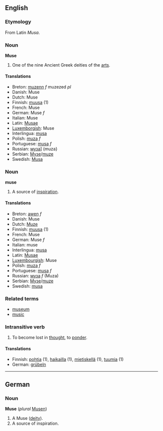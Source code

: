 ==English==
===Etymology===
From Latin ''Musa''.
===Noun===
'''Muse'''
#One of the nine Ancient Greek deities of the [[art]]s.
====Translations====
*Breton: [[muzenn]] ''f'' muzezed ''pl''
*Danish: Muse
*Dutch: Muse
*Finnish: [[muusa]] (1)
*French: Muse
*German: Muse ''f''
*Italian: Muse
*Latin: [[Musae]]
*[[Luxemborgish]]: Muse
*Interlingua: [[musa]]
*Polish: [[muza]] ''f''
*Portuguese: [[musa]] ''f''
*Russian: [[муза]]] (muza}
*Serbian: [[Музе]]/[[muze]]
*Swedish: [[Musa]]

===Noun===
'''muse'''
#A source of [[inspiration]].

====Translations====
*Breton: [[awen]] ''f''
*Danish: Muse
*Dutch: [[Muze]]
*Finnish: [[muusa]] (1)
*French: Muse
*German: Muse ''f''
*Italian: muse
*Interlingua: [[musa]]
*Latin: [[Musae]]
*[[Luxembourgish]]: Muse
*Polish: [[muza]] ''f''
*Portuguese: [[musa]] ''f''
*Russian: [[муза]] ''f'' (Muza)
*Serbian: [[Музе]]/[[muze]]
*Swedish: [[musa]]

===Related terms===
*[[museum]]
*[[music]]

===Intransitive verb===
#To become lost in [[thought]], to [[ponder]].

====Translations====
*Finnish: [[pohtia]] (1), [[haikailla]] (1), [[mietiskellä]] (1), [[tuumia]] (1)
*German: [[grübeln]]

----
==German==
===Noun===
'''Muse''' (''plural'' [[Musen]])

# A Muse ([[deity]]).
# A source of inspiration.